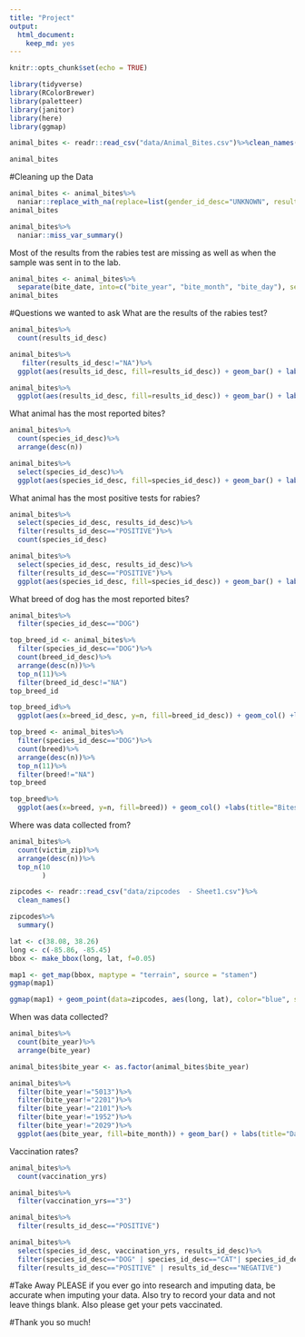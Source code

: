 ```yaml
---
title: "Project"
output: 
  html_document: 
    keep_md: yes
---
```


```r
knitr::opts_chunk$set(echo = TRUE)
```
```r
library(tidyverse)
library(RColorBrewer)
library(paletteer)
library(janitor)
library(here)
library(ggmap)
```

```r
animal_bites <- readr::read_csv("data/Animal_Bites.csv")%>%clean_names()
```
```r
animal_bites
```
#Cleaning up the Data
```r
animal_bites <- animal_bites%>%
  naniar::replace_with_na(replace=list(gender_id_desc="UNKNOWN", results_id_desc="UNKNOWN", disposition_id_desc="UNKNOWN", vaccination_date="<NA>", head_sent_date="<NA>", release_date="<NA>"))
animal_bites
```

```r
animal_bites%>%
  naniar::miss_var_summary()
```
Most of the results from the rabies test are missing as well as when the sample was sent in to the lab. 

```r
animal_bites <- animal_bites%>%
  separate(bite_date, into=c("bite_year", "bite_month", "bite_day"), sep = "-")
animal_bites
```

#Questions we wanted to ask
What are the results of the rabies test? 
```r
animal_bites%>%
  count(results_id_desc)
```
```r
animal_bites%>%
   filter(results_id_desc!="NA")%>%
  ggplot(aes(results_id_desc, fill=results_id_desc)) + geom_bar() + labs(title="Rabies Test Results", x="Results", y="Number of Reports") + theme_classic()
```
```r
animal_bites%>%
  ggplot(aes(results_id_desc, fill=results_id_desc)) + geom_bar() + labs(title="Rabies Test Results (with NA)", x="Results", y="Number of Reports") + theme_classic()
```

What animal has the most reported bites? 

```r
animal_bites%>%
  count(species_id_desc)%>%
  arrange(desc(n))
```

```r
animal_bites%>%
  select(species_id_desc)%>%
  ggplot(aes(species_id_desc, fill=species_id_desc)) + geom_bar() + labs(title="Bite Reports by Animal Species", x="Species", y="Number of Reports" )
```

What animal has the most positive tests for rabies?
```r
animal_bites%>%
  select(species_id_desc, results_id_desc)%>%
  filter(results_id_desc=="POSITIVE")%>%
  count(species_id_desc)
```
```r
animal_bites%>%
  select(species_id_desc, results_id_desc)%>%
  filter(results_id_desc=="POSITIVE")%>%
  ggplot(aes(species_id_desc, fill=species_id_desc)) + geom_bar() + labs(title="Positive Cases by Species", x="Species", y="Count") + theme_classic()
```


What breed of dog has the most reported bites?
```r
animal_bites%>%
  filter(species_id_desc=="DOG")
```

```r
top_breed_id <- animal_bites%>%
  filter(species_id_desc=="DOG")%>%
  count(breed_id_desc)%>%
  arrange(desc(n))%>%
  top_n(11)%>%
  filter(breed_id_desc!="NA")
top_breed_id
```

```r
top_breed_id%>%
  ggplot(aes(x=breed_id_desc, y=n, fill=breed_id_desc)) + geom_col() +labs(title="Bites by Dog Breed ID", x="Breed ID", y="Number of Bites") + theme_classic() + theme(axis.text.x = element_text(angle = 30, hjust = 1)) 
```
```r
top_breed <- animal_bites%>%
  filter(species_id_desc=="DOG")%>%
  count(breed)%>%
  arrange(desc(n))%>%
  top_n(11)%>%
  filter(breed!="NA")
top_breed
```
```r
top_breed%>%
  ggplot(aes(x=breed, y=n, fill=breed)) + geom_col() +labs(title="Bites by Dog Breed", x="Breed", y="Number of Bites") + theme_classic() + theme(axis.text.x = element_text(angle = 30, hjust = 1)) 
```

Where was data collected from? 

```r
animal_bites%>%
  count(victim_zip)%>%
  arrange(desc(n))%>%
  top_n(10
        )
```

```r
zipcodes <- readr::read_csv("data/zipcodes  - Sheet1.csv")%>%
  clean_names()
```

```r
zipcodes%>%
  summary()
```

```r
lat <- c(38.08, 38.26)
long <- c(-85.86, -85.45)
bbox <- make_bbox(long, lat, f=0.05)
```
```r
map1 <- get_map(bbox, maptype = "terrain", source = "stamen")
ggmap(map1)
```
```r
ggmap(map1) + geom_point(data=zipcodes, aes(long, lat), color="blue", size=3) + labs(title="Location of Bites Reported", x="Longitude", y="Latitude")
```

When was data collected?
```r
animal_bites%>%
  count(bite_year)%>%
  arrange(bite_year)
```
```r
animal_bites$bite_year <- as.factor(animal_bites$bite_year)
```

```r
animal_bites%>%
  filter(bite_year!="5013")%>%
  filter(bite_year!="2201")%>%
  filter(bite_year!="2101")%>%
  filter(bite_year!="1952")%>%
  filter(bite_year!="2029")%>%
  ggplot(aes(bite_year, fill=bite_month)) + geom_bar() + labs(title="Dates of Data Collection", x= "Bite Year", y="Number of Bites")+ theme_classic() + theme(axis.text.x = element_text(angle=30))
```

Vaccination rates? 
```r
animal_bites%>%
  count(vaccination_yrs)
```
```r
animal_bites%>%
  filter(vaccination_yrs=="3")
```
```r
animal_bites%>%
  filter(results_id_desc=="POSITIVE")
```

```r
animal_bites%>%
  select(species_id_desc, vaccination_yrs, results_id_desc)%>%
  filter(species_id_desc=="DOG" | species_id_desc=="CAT"| species_id_desc=="FERRET"|species_id_desc=="HORSE")%>%
  filter(results_id_desc=="POSITIVE" | results_id_desc=="NEGATIVE")
```


#Take Away
PLEASE if you ever go into research and imputing data, be accurate when imputing your data. 
Also try to record your data and not leave things blank.
Also please get your pets vaccinated. 

#Thank you so much! 

